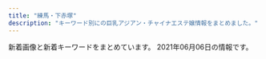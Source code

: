 ```yaml
---
title: "練馬・下赤塚"
description: "キーワード別にの巨乳アジアン・チャイナエステ嬢情報をまとめました。"
---
```


新着画像と新着キーワードをまとめています。
2021年06月06日の情報です。

<DmmAffiliateIns />
<KeywordTable
  shops={
    [
    {
        "url": "http://ginzaangel.esnavi.work/",
        "name": "\u7df4\u99ac\u306e\u5929\u4f7f",
        "station": "\u7df4\u99ac\u99c5\u897f\u53e3",
        "keywords": {
            "89": 1,
            "90": 3,
            "88": 3,
            "92": 1
        },
        "img_links": [
            "http://ginzaangel.esnavi.work/2/uploadimg/1615989033.jpeg",
            "http://ginzaangel.esnavi.work/2/uploadimg/1601829474.jpeg",
            "http://ginzaangel.esnavi.work/2/uploadimg/1615988408.jpeg",
            "http://ginzaangel.esnavi.work/2/uploadimg/1615989115.jpeg",
            "http://ginzaangel.esnavi.work/int1.png",
            "http://ginzaangel.esnavi.work/2/uploadimg/1595657062.jpeg",
            "http://ginzaangel.esnavi.work/s1.png",
            "http://ginzaangel.esnavi.work/sys1.jpg",
            "http://ginzaangel.esnavi.work/2/uploadimg/1622437565.jpeg",
            "http://ginzaangel.esnavi.work/news.jpg",
            "http://ginzaangel.esnavi.work/staff_t.jpg",
            "http://ginzaangel.esnavi.work/sys2.jpg",
            "http://ginzaangel.esnavi.work/2/uploadimg/1615988934.jpeg",
            "http://ginzaangel.esnavi.work/2/uploadimg/1619341553.jpeg",
            "http://ginzaangel.esnavi.work/head.jpg"
        ]
    },
    {
        "img_links": [
            "http://www.nerima-rose.com/images/shop/4/s1.jpg",
            "http://www.nerima-rose.com/images/aroma/r1.jpg",
            "http://www.nerima-rose.com/images/nav/nav-acc.jpg",
            "http://www.nerima-rose.com/images/staff/18/hina.jpg",
            "http://www.nerima-rose.com/images/nav/nav-rec.jpg",
            "http://www.nerima-rose.com/images/aroma/r2.jpg",
            "http://www.nerima-rose.com/images/index-rosa_02.jpg",
            "http://www.nerima-rose.com/images/rosa-pindao_09.jpg",
            "http://www.nerima-rose.com/images/aroma/r3.jpg",
            "http://www.nerima-rose.com/images/staff/16/kaori2.jpg",
            "http://www.nerima-rose.com/images/rosa-sys_04.jpg",
            "http://www.nerima-rose.com/images/rosa-pindao_07.jpg",
            "http://www.nerima-rose.com/images/staff/16/aya2.jpg",
            "http://www.nerima-rose.com/images/images/sys2018_03.jpg",
            "http://www.nerima-rose.com/images/shop/11.jpg",
            "http://www.nerima-rose.com/images/staff/18/ayumi.jpg",
            "http://www.nerima-rose.com/images/staff/17/riri.jpg",
            "http://www.nerima-rose.com/images/staff/17/2/ena.jpg",
            "http://www.nerima-rose.com/images/shop/3/sh1.jpg",
            "http://www.nerima-rose.com/images/index-rosa_09.jpg",
            "http://www.nerima-rose.com/images/shop/h1.jpg",
            "http://www.nerima-rose.com/cgi-bin/topics/img/16-1.jpg",
            "http://www.nerima-rose.com/images/rosa-sys_09a.jpg",
            "http://www.nerima-rose.com/images/staff/18/misaki.jpg",
            "http://www.nerima-rose.com/images/sys3.jpg",
            "http://www.nerima-rose.com/images/images/sys2018_06.jpg",
            "http://www.nerima-rose.com/images/staff/17/2/nana.png",
            "http://www.nerima-rose.com/images/index-rosa_04.jpg"
        ],
        "station": "\u7df4\u99ac\u99c5\u5357\u53e3",
        "url": "http://www.nerima-rose.com/",
        "name": "ROSE",
        "keywords": {
            "C": 8
        }
    },
    {
        "keywords": {
            "D": 24,
            "83": 12,
            "87": 6,
            "85": 6,
            "88": 6
        },
        "img_links": [
            "http://siesta.ests.jp/images/s-staff.jpg",
            "http://siesta.ests.jp/photos/sites/39/2021/04/2021042011331872.jpg",
            "http://siesta.ests.jp/photos/sites/39/2021/05/2021052911060142.jpg",
            "http://siesta.ests.jp/images/mobile1.jpg",
            "http://siesta.ests.jp/images/acc1.jpg",
            "http://siesta.ests.jp/photos/sites/39/2021/05/2021052911060320.jpg",
            "http://siesta.ests.jp/images/acc2.jpg",
            "http://siesta.ests.jp/images/acc4.jpg",
            "http://siesta.ests.jp/images/s-recriut.jpg",
            "http://siesta.ests.jp/images/acc3.jpg",
            "http://siesta.ests.jp/images/top.png",
            "http://siesta.ests.jp/images/mobile.jpg",
            "http://siesta.ests.jp/images/pick.jpg",
            "http://siesta.ests.jp/images/news.jpg",
            "http://siesta.ests.jp/photos/sites/39/2021/05/2021052911060393.jpg",
            "http://siesta.ests.jp/photos/sites/39/2021/05/202105291106012.jpg",
            "http://siesta.ests.jp/images/info.jpg"
        ],
        "station": "\u5927\u6cc9\u5b66\u5712\u99c5\u5317\u53e3",
        "name": "\u30b7\u30a8\u30b9\u30bf",
        "url": "http://siesta.ests.jp/"
    },
    {
        "keywords": {},
        "img_links": [
            "http://c-sakura.work/images/news.png",
            "http://c-sakura.work/images/mobile.jpg",
            "http://c-sakura.work/img/yuri1.jpg",
            "http://c-sakura.work/img/yuyu1.jpg",
            "http://c-sakura.work/images/tel.jpg",
            "http://c-sakura.work/img/ami1.jpg",
            "http://c-sakura.work/images/3.jpg",
            "http://c-sakura.work/images/1.jpg",
            "http://c-sakura.work/images/sys1.png",
            "http://c-sakura.work/images/2.jpg",
            "http://c-sakura.work/images/staff_t.jpg",
            "http://c-sakura.work/images/int2.png",
            "http://c-sakura.work/images/head.jpg",
            "http://c-sakura.work/images/interior_t.jpg",
            "http://c-sakura.work/images/info.png",
            "http://c-sakura.work/images/sisu.png",
            "http://c-sakura.work/images/int1.png"
        ],
        "name": "\u9577\u4e45*\u3061\u3087\u3046\u304d\u3085\u3046",
        "station": "\u4e0b\u8d64\u585a\u99c5\u5317\u53e3",
        "url": "http://c-sakura.work/"
    },
    {
        "station": "\u3068\u304d\u308f\u53f0\u99c5\u5357\u53e3",
        "name": "\u6696\u5fc3",
        "url": "http://www.hi-msg.com/dansin/",
        "img_links": [
            "http://www.hi-msg.com/dansin/images/end1.jpg",
            "http://www.hi-msg.com/dansin/images/s_info.jpg",
            "http://www.hi-msg.com/dansin/images/1.jpg",
            "http://www.hi-msg.com/dansin/images/p-9.jpg",
            "http://www.hi-msg.com/dansin/images/nav.jpg",
            "http://www.hi-msg.com/dansin/images/p-8.jpg",
            "http://www.hi-msg.com/dansin/images/top.jpg",
            "http://www.hi-msg.com/dansin/images/p-2-1.jpg",
            "http://www.hi-msg.com/dansin/images/p-6.jpg",
            "http://www.hi-msg.com/dansin/images/mobile.jpg",
            "http://www.hi-msg.com/dansin/images/p-9-1.jpg",
            "http://www.hi-msg.com/dansin/images/p-5-1.jpg",
            "http://www.hi-msg.com/dansin/images/s_face.jpg",
            "http://www.hi-msg.com/dansin/images/p-2.jpg",
            "http://www.hi-msg.com/dansin/images/p-6-1.jpg",
            "http://www.hi-msg.com/dansin/images/top1.jpg",
            "http://www.hi-msg.com/dansin/images/s_pick.jpg",
            "http://www.hi-msg.com/dansin/images/p-7.jpg",
            "http://www.hi-msg.com/dansin/images/s_news.jpg",
            "http://www.hi-msg.com/dansin/images/p-5.jpg"
        ],
        "keywords": {}
    },
    {
        "img_links": [],
        "station": "\u77f3\u795e\u4e95\u516c\u5712\u99c5\u5357\u53e3",
        "name": "AROMA PLAZA \u30a2\u30ed\u30de\u30d7\u30e9\u30b6",
        "keywords": {},
        "url": "http://aroma-p.info/"
    },
    {
        "keywords": {
            "C": 7
        },
        "img_links": [
            "http://himawari.est-u.com/staff/sakura.jpg",
            "http://himawari.est-u.com/images/down.jpg",
            "http://himawari.est-u.com/images/a1.jpg",
            "http://himawari.est-u.com/staff/yuki.jpg",
            "http://himawari.est-u.com/staff/umi.jpg",
            "http://himawari.est-u.com/images/index_08.jpg",
            "http://himawari.est-u.com/staff/asuka.jpg",
            "http://himawari.est-u.com/staff/nami.jpg",
            "http://himawari.est-u.com/images/therpist.jpg",
            "http://himawari.est-u.com/images/index2_08.jpg",
            "http://himawari.est-u.com/images/index_04.jpg",
            "http://himawari.est-u.com/staff/izumi.jpg",
            "http://himawari.est-u.com/images/a2.jpg",
            "http://himawari.est-u.com/staff/risa.jpg",
            "http://himawari.est-u.com/staff/yumi.jpg",
            "http://himawari.est-u.com/images/index_02.jpg",
            "http://himawari.est-u.com/images/index_10.jpg",
            "http://himawari.est-u.com/staff/emi.jpg"
        ],
        "name": "\u3072\u307e\u308f\u308a",
        "url": "http://himawari.est-u.com/",
        "station": "\u7df4\u99ac\u99c5\u5357\u53e3"
    },
    {
        "station": "\u7df4\u99ac\u99c5\u5317\u53e3",
        "name": "\u3046\u3089\u3089",
        "keywords": {},
        "url": "http://es-nerima.biz/",
        "img_links": [
            "http://es-nerima.biz/wp-content/themes/template-salon2/images/slider1.jpg",
            "http://es-nerima.biz/wp-content/uploads/2016/10/g1-250x330.jpg",
            "http://es-nerima.biz/wp-content/uploads/2016/10/g6.jpg",
            "http://es-nerima.biz/wp-content/themes/template-salon2/images/magazine.jpg",
            "http://es-nerima.biz/wp-content/uploads/2016/10/gallery3.jpg",
            "http://es-nerima.biz/wp-content/uploads/2016/10/eri.jpg",
            "http://es-nerima.biz/wp-content/themes/template-salon2/images/gallery1.jpg",
            "http://es-nerima.biz/wp-content/uploads/2016/10/gallery8-600x600.jpg",
            "http://es-nerima.biz/wp-content/themes/template-salon2/images/gallery3.jpg",
            "http://es-nerima.biz/wp-content/uploads/2016/10/girl-1-250x330.jpg",
            "http://es-nerima.biz/wp-content/uploads/2016/10/gallery1.jpg",
            "http://es-nerima.biz/wp-content/themes/template-salon2/images/pickup-ttl.png",
            "http://es-nerima.biz/wp-content/uploads/2016/10/g3-250x330.jpg",
            "http://es-nerima.biz/wp-content/uploads/2016/10/mika-250x330.jpg",
            "http://es-nerima.biz/wp-content/uploads/2016/10/g4.jpg",
            "http://es-nerima.biz/wp-content/uploads/2016/10/g4-250x330.jpg",
            "http://es-nerima.biz/wp-content/uploads/2016/10/camp-bnr.jpg",
            "http://es-nerima.biz/wp-content/themes/template-salon2/images/gallery4.jpg",
            "http://es-nerima.biz/wp-content/uploads/2016/10/g5-250x330.jpg",
            "http://es-nerima.biz/wp-content/uploads/2016/10/g1.jpg",
            "http://es-nerima.biz/wp-content/themes/template-salon2/images/gallery2.jpg",
            "http://es-nerima.biz/wp-content/uploads/2016/10/g6-250x330.jpg",
            "http://es-nerima.biz/wp-content/uploads/2016/10/girl-1.jpg",
            "http://es-nerima.biz/wp-content/uploads/2016/10/gallery8.jpg",
            "http://es-nerima.biz/wp-content/themes/template-salon2/images/news-ttl.png",
            "http://es-nerima.biz/wp-content/themes/template-salon2/images/pickup-frame.png",
            "http://es-nerima.biz/wp-content/uploads/2016/10/gallery7.jpg",
            "http://es-nerima.biz/wp-content/uploads/2016/10/gallery2.jpg",
            "http://es-nerima.biz/wp-content/uploads/2016/10/gallery6.jpg",
            "http://es-nerima.biz/wp-content/themes/template-salon2/images/massage-de_88_31.jpg",
            "http://es-nerima.biz/wp-content/uploads/2016/10/eri-250x330.jpg",
            "http://es-nerima.biz/wp-content/uploads/2016/10/g5.jpg",
            "http://es-nerima.biz/wp-content/themes/template-salon2/images/camp-bnr.jpg",
            "http://es-nerima.biz/wp-content/themes/template-salon2/images/gallery-ttl.png",
            "http://es-nerima.biz/wp-content/uploads/2016/10/gallery5.jpg",
            "http://es-nerima.biz/wp-content/uploads/2016/10/g3.jpg",
            "http://cdn.dino-es.com/images/logo/88x31DinoEs.png",
            "http://es-nerima.biz/wp-content/themes/template-salon2/images/tel.png",
            "http://es-nerima.biz/wp-content/uploads/2016/10/mika.jpg",
            "http://es-nerima.biz/wp-content/themes/template-salon2/images/newface-ttl.png"
        ]
    },
    {
        "url": "http://margaret.ests.jp/",
        "station": "\u685c\u53f0\u99c5\u5317\u53e3",
        "keywords": {
            "85": 39,
            "D": 78,
            "88": 26,
            "86": 26,
            "E": 78,
            "87": 13
        },
        "name": "\u30de\u30fc\u30ac\u30ec\u30c3\u30c8",
        "img_links": [
            "http://margaret.ests.jp/photos/sites/29/2020/05/202005281752578.jpg",
            "http://margaret.ests.jp/photos/sites/29/2020/06/2020062814010219.jpeg",
            "http://margaret.ests.jp/images/mobile.jpg",
            "http://margaret.ests.jp/images/service2.jpg",
            "http://margaret.ests.jp/images/service4.jpg",
            "http://margaret.ests.jp/images/service3.jpg",
            "http://margaret.ests.jp/photos/sites/29/2020/08/2020082222274080.jpeg",
            "http://margaret.ests.jp/images/s_service.png",
            "http://margaret.ests.jp/photos/sites/29/2020/04/202004102157462.jpeg",
            "http://margaret.ests.jp/photos/sites/29/2020/03/2020032709162529.jpg",
            "http://margaret.ests.jp/photos/sites/29/2020/08/2020080615352994.jpeg",
            "http://margaret.ests.jp/images/s_news.jpg",
            "http://margaret.ests.jp/images/top.jpg",
            "http://margaret.ests.jp/images/s_pick.jpg",
            "http://margaret.ests.jp/photos/sites/29/2020/06/202006301829174.jpeg",
            "http://margaret.ests.jp/photos/sites/29/2020/04/2020041014190824.jpg",
            "http://margaret.ests.jp/images/room1.jpg",
            "http://margaret.ests.jp/photos/sites/29/2021/01/2021011511194654.jpg",
            "http://margaret.ests.jp/images/s_staff.png",
            "http://margaret.ests.jp/photos/sites/29/2021/06/2021060500274425.jpeg",
            "http://margaret.ests.jp/images/room2.jpg",
            "http://margaret.ests.jp/images/service1.jpg",
            "http://margaret.ests.jp/photos/sites/29/2020/04/202004081414540.jpg",
            "http://margaret.ests.jp/photos/sites/29/2020/04/2020040205541033.jpg",
            "http://margaret.ests.jp/images/info.jpg",
            "http://margaret.ests.jp/images/room4.jpg",
            "http://margaret.ests.jp/images/room3.jpg"
        ]
    },
    {
        "station": "\u4e0a\u677f\u6a4b\u99c5\u5317\u53e3",
        "url": "http://www.relaxes.info/",
        "img_links": [
            "http://www.relaxes.info/images/rec.png",
            "http://www.relaxes.info/images/ttl_price.png",
            "http://www.relaxes.info/images/t1.png",
            "http://www.relaxes.info/images/ttl_staff.png",
            "http://www.relaxes.info/up/uploads/20180315212810me.jpg",
            "http://www.relaxes.info/up/uploads/20210313172020j.jpg",
            "http://www.relaxes.info/images/price.jpg",
            "http://www.relaxes.info/images/s1.png",
            "http://www.relaxes.info/images/info.jpg",
            "http://www.relaxes.info/images/ttl_qj.png",
            "http://www.relaxes.info/images/t2.png",
            "http://www.relaxes.info/images/header_bg.png",
            "http://www.relaxes.info/up/uploads/2017071800271212.jpg"
        ],
        "keywords": {},
        "name": "\u8776"
    },
    {
        "keywords": {
            "90": 3,
            "D": 3,
            "C": 3,
            "86": 1,
            "E": 1,
            "89": 1,
            "92": 1,
            "88": 1
        },
        "name": "A-CLASS\uff5e\u30a8\u30fc\u30af\u30e9\u30b9\uff5e",
        "station": "\u7df4\u99ac\u99c5",
        "url": "http://aclass.estheya.com/",
        "img_links": [
            "http://aclass.estheya.com/images/call.png",
            "http://aclass.estheya.com/css/staff/staff002.jpg",
            "http://aclass.estheya.com/css/staff/staff001-b.jpg",
            "http://aclass.estheya.com/css/staff/staff0004.jpg",
            "http://aclass.estheya.com/css/cam01.jpg",
            "http://aclass.estheya.com/css/m-top004.jpg",
            "http://aclass.estheya.com/css/staff/staff08.jpg",
            "http://aclass.estheya.com/css/left.jpg",
            "http://aclass.estheya.com/css/staff/staff001.jpg",
            "http://aclass.estheya.com/css/m-head02.jpg",
            "http://aclass.estheya.com/css/staff/staff005.jpg",
            "http://aclass.estheya.com/css/right.jpg",
            "http://aclass.estheya.com/css/staff/staff006.jpg",
            "http://aclass.estheya.com/css/staff/staff0003.jpg",
            "http://aclass.estheya.com/css/m-head04.jpg"
        ]
    },
    {
        "keywords": {},
        "url": "http://sh-dafei.work/",
        "img_links": [
            "http://sh-dafei.work/uploads/201113/1-20111314213cQ.jpg",
            "http://sh-dafei.work/uploads/190301/1-1Z30116320A41.jpg",
            "http://sh-dafei.work/uploads/181214/1-1Q214154222511.jpg",
            "http://sh-dafei.work/uploads/171031/1-1G0311G531445.jpg",
            "http://sh-dafei.work/uploads/181206/1-1Q2061250494E.jpg",
            "http://sh-dafei.work/uploads/180227/1-1P22G40S5448.jpg",
            "http://sh-dafei.work/uploads/190924/1-1Z924151334121.jpg",
            "http://sh-dafei.work/uploads/200117/1-20011G614144B.jpg",
            "http://sh-dafei.work/uploads/171031/1-1G0311G505933.jpg",
            "http://sh-dafei.work/templets/default/pc/picture/face.png",
            "http://sh-dafei.work/uploads/171031/1-1G0311G344914.jpg",
            "http://sh-dafei.work/templets/default/pc/picture/end1.jpg",
            "http://sh-dafei.work/uploads/181206/1-1Q2061249563O.jpg",
            "http://sh-dafei.work/uploads/181206/1-1Q2061253211D.jpg",
            "http://sh-dafei.work/uploads/200612/1-200612154534W8.jpg",
            "http://sh-dafei.work/uploads/181207/1-1Q20G40K63R.jpg",
            "http://sh-dafei.work/uploads/181206/1-1Q206125154224.jpg",
            "http://sh-dafei.work/uploads/181207/1-1Q20G35320X0.png",
            "http://sh-dafei.work/uploads/171031/1-1G0311G4095M.jpg",
            "http://sh-dafei.work/uploads/180612/1-1P6121601061c.jpg",
            "http://sh-dafei.work/uploads/171031/1-1G0311G556445.jpg",
            "http://sh-dafei.work/uploads/210326/1-210326140613257.jpg",
            "http://sh-dafei.work/uploads/180612/1-1P612160029349.jpg",
            "http://sh-dafei.work/uploads/210219/1-210219105500300.jpg",
            "http://sh-dafei.work/templets/default/pc/picture/s_pick.png",
            "http://sh-dafei.work/templets/default/pc/picture/s_staff.png",
            "http://sh-dafei.work/templets/default/pc/picture/staffs.png",
            "http://sh-dafei.work/uploads/190329/1-1Z329151011c7.jpg",
            "http://sh-dafei.work/uploads/allimg/180612/1-1P612160305350.jpg",
            "http://sh-dafei.work/uploads/190130/1-1Z130162635508.jpg",
            "http://sh-dafei.work/uploads/201002/1-201002144Z11V.jpg",
            "http://sh-dafei.work/templets/default/pc/picture/s_news.png",
            "http://sh-dafei.work/uploads/190809/1-1ZP9125I01S.jpg",
            "http://sh-dafei.work/uploads/191115/1-191115132040J2.jpg"
        ],
        "station": "\u7df4\u99ac\u99c5\u897f\u53e3",
        "name": "\u5927\u5983"
    },
    {
        "url": "http://binrou.net/",
        "station": "\u7df4\u99ac\u99c5\u897f\u53e3",
        "name": "\u30ad\u30e9\u30ad\u30e9",
        "keywords": {
            "C": 17,
            "F": 1,
            "D": 2,
            "87": 4,
            "88": 1,
            "89": 1,
            "86": 4,
            "E": 6
        },
        "img_links": [
            "http://binrou.net/img/s119.jpg",
            "http://binrou.net/img/pickup20.jpg",
            "http://binrou.net/i/img/sta94.jpg",
            "http://binrou.net/img/sta112.jpg",
            "http://binrou.net/img/sta117.jpg",
            "http://binrou.net/img/st115.jpg",
            "http://binrou.net/img/s112.jpg",
            "http://binrou.net/i/img/sta104.jpg",
            "http://binrou.net/img/st112.jpg",
            "http://binrou.net/img/st118.jpg",
            "http://binrou.net/img/st117.jpg",
            "http://binrou.net/i/img/sta100.jpg",
            "http://binrou.net/i/img/r3.jpg",
            "http://binrou.net/i/img/sta117.jpg",
            "http://binrou.net/i/img/acc.jpg",
            "http://binrou.net/i/img/sta88.jpg",
            "http://binrou.net/img/s114.jpg",
            "http://binrou.net/i/img/sta80.jpg",
            "http://binrou.net/img/acc.jpg",
            "http://binrou.net/i/img/sta116.jpg",
            "http://binrou.net/i/img/sta109.jpg",
            "http://binrou.net/i/img/sta112.jpg",
            "http://binrou.net/i/img/sta92.jpg",
            "http://binrou.net/i/img/sta111.jpg",
            "http://binrou.net/img/st111.jpg",
            "http://binrou.net/i/img/sta105.jpg",
            "http://binrou.net/img/sta115.jpg",
            "http://binrou.net/img/sta119.jpg",
            "http://binrou.net/i/img/r1.jpg",
            "http://binrou.net/img/sta111.jpg",
            "http://binrou.net/i/img/sta97.jpg",
            "http://binrou.net/i/img/st118.jpg",
            "http://binrou.net/img/s111.jpg",
            "http://binrou.net/img/s117.jpg",
            "http://binrou.net/i/img/r4.jpg",
            "http://binrou.net/img/sta109.jpg",
            "http://binrou.net/img/fla.jpg",
            "http://binrou.net/img/st119.jpg",
            "http://binrou.net/img/sta118.jpg",
            "http://binrou.net/img/st114.jpg",
            "http://binrou.net/img/sta114.jpg",
            "http://binrou.net/img/s116.jpg",
            "http://binrou.net/img/botton.jpg",
            "http://binrou.net/img/s118.jpg",
            "http://binrou.net/i/img/sta89.jpg",
            "http://binrou.net/i/img/sta114.jpg",
            "http://binrou.net/i/img/sta119.jpg",
            "http://binrou.net/i/img/r2.jpg",
            "http://binrou.net/i/img/sta98.jpg",
            "http://binrou.net/i/img/sta108.jpg",
            "http://binrou.net/img/s115.jpg",
            "http://binrou.net/img/st116.jpg",
            "http://binrou.net/i/img/sta115.jpg",
            "http://binrou.net/img/st109.jpg",
            "http://binrou.net/i/img/sta118.jpg",
            "http://binrou.net/img/sta116.jpg",
            "http://binrou.net/img/mo.png"
        ]
    },
    {
        "img_links": [],
        "keywords": {},
        "url": "http://evergrace.tyo.cm/",
        "name": "\u30b8\u30e3\u30b9\u30df\u30f3",
        "station": "\u6210\u5897\u99c5"
    },
    {
        "name": "\u6708\u306e\u604b",
        "url": "http://moonlove.est-u.com/",
        "station": "\u7df4\u99ac\u99c5\u5317\u53e3",
        "keywords": {
            "C": 7
        },
        "img_links": [
            "http://moonlove.est-u.com/images/index_05.jpg",
            "http://moonlove.est-u.com/staff/miki.jpg",
            "http://moonlove.est-u.com/images/index1_06.jpg",
            "http://moonlove.est-u.com/images/index_14.jpg",
            "http://moonlove.est-u.com/staff/nami.jpg",
            "http://moonlove.est-u.com/images/s6.jpg",
            "http://moonlove.est-u.com/images/index_07.jpg",
            "http://moonlove.est-u.com/staff/ayumi.jpg",
            "http://moonlove.est-u.com/images/index_15.jpg",
            "http://moonlove.est-u.com/images/s4.jpg",
            "http://moonlove.est-u.com/staff/kaori.jpg",
            "http://moonlove.est-u.com/images/index3_06.jpg",
            "http://moonlove.est-u.com/images/icon_000.jpg",
            "http://moonlove.est-u.com/images/index_10.jpg",
            "http://moonlove.est-u.com/staff/hitomi.jpg",
            "http://moonlove.est-u.com/images/staff_09.jpg",
            "http://moonlove.est-u.com/images/index2_06.jpg",
            "http://moonlove.est-u.com/images/index_08.jpg",
            "http://moonlove.est-u.com/images/s8.jpg",
            "http://moonlove.est-u.com/images/s5.jpg",
            "http://moonlove.est-u.com/images/s1.jpg",
            "http://moonlove.est-u.com/images/index_02.jpg",
            "http://moonlove.est-u.com/images/index_17.jpg",
            "http://moonlove.est-u.com/images/index_04.jpg",
            "http://moonlove.est-u.com/images/index_13.jpg",
            "http://moonlove.est-u.com/images/s3.jpg",
            "http://moonlove.est-u.com/images/index_16.jpg",
            "http://moonlove.est-u.com/staff/sakura.jpg",
            "http://moonlove.est-u.com/images/index_12.jpg",
            "http://moonlove.est-u.com/images/index_19.jpg"
        ]
    },
    {
        "img_links": [
            "http://c-ikoi.work/images/sys1.jpg",
            "http://c-ikoi.work/img/yuki1.jpg",
            "http://c-ikoi.work/images/int3.png",
            "http://c-ikoi.work/images/int2.png",
            "http://c-ikoi.work/images/line.png",
            "http://c-ikoi.work/images/sys3.png",
            "http://c-ikoi.work/images/3.jpg",
            "http://c-ikoi.work/images/int1.png",
            "http://c-ikoi.work/images/rec1.png",
            "http://c-ikoi.work/images/mobile.jpg",
            "http://c-ikoi.work/images/1.jpg",
            "http://c-ikoi.work/images/sys2.jpg",
            "http://c-ikoi.work/img/moe1.jpg",
            "http://c-ikoi.work/images/interior_t.jpg",
            "http://c-ikoi.work/images/concept.jpg",
            "http://c-ikoi.work/images/head.jpg",
            "http://c-ikoi.work/images/rec2.png",
            "http://c-ikoi.work/images/2.jpg",
            "http://c-ikoi.work/img/rina1.jpg",
            "http://c-ikoi.work/images/news.jpg",
            "http://c-ikoi.work/images/4.jpg",
            "http://c-ikoi.work/images/staff_t.jpg",
            "http://c-ikoi.work/img/aoi1.jpg",
            "http://c-ikoi.work/images/tel.jpg"
        ],
        "name": "\u61a9",
        "url": "http://c-ikoi.work/",
        "station": "\u5927\u5c71\u99c5\u5357\u53e3",
        "keywords": {}
    },
    {
        "keywords": {},
        "url": "http://www.es-yas.click/",
        "name": "\u30b9\u30a6\u30a3\u30fc\u30c8",
        "station": "\u4e2d\u6751\u6a4b\u99c5\u5357\u53e3",
        "img_links": [
            "http://www.es-yas.click/images/int2.png",
            "http://www.es-yas.click/images/sys1.png",
            "http://www.es-yas.click/images/int1.png",
            "http://www.es-yas.click/images/mobile.jpg",
            "http://www.es-yas.click/images/head.jpg",
            "http://www.es-yas.click/images/4.jpg",
            "http://www.es-yas.click/img/rina1.jpg",
            "http://www.es-yas.click/images/staff_t.jpg",
            "http://www.es-yas.click/images/s1.png",
            "http://www.es-yas.click/images/sys2.png",
            "http://www.es-yas.click/images/sirase.jpg",
            "http://www.es-yas.click/images/tel.jpg",
            "http://www.es-yas.click/images/3.jpg",
            "http://www.es-yas.click/img/sayuri1.jpg",
            "http://www.es-yas.click/images/interior_t.jpg",
            "http://www.es-yas.click/images/ac1.png",
            "http://www.es-yas.click/images/2.jpg",
            "http://www.es-yas.click/images/newface.png",
            "http://www.es-yas.click/images/news.jpg",
            "http://www.es-yas.click/img/riri1.jpg",
            "http://www.es-yas.click/images/info.png"
        ]
    },
    {
        "url": "http://tenpo2.iest.info/",
        "name": "\u6e29\u30fb\u306c\u304f\u3082\u308a",
        "station": "\u4e0a\u677f\u6a4b\u99c5\u5317\u53e3",
        "keywords": {},
        "img_links": []
    },
    {
        "station": "\u6c5f\u53e4\u7530\u99c5\u5357\u53e3",
        "name": "\u512a\u30fb\u7f8e",
        "img_links": [
            "http://rose.este.work/index-25.htm.jpg",
            "http://rose.este.work/re.jpg",
            "http://rose.este.work/r1.jpg",
            "http://rose.este.work/resize_1500-450.jpg",
            "http://rose.este.work/r5.jpg",
            "http://rose.este.work/index-24.htm.jpg",
            "http://rose.este.work/index-26.htm.jpg",
            "http://rose.este.work/r3.jpg",
            "http://rose.este.work/r4.jpg",
            "http://rose.este.work/resize_250.png",
            "http://rose.este.work/index-1.htm.jpg",
            "http://rose.este.work/unnamed.png",
            "http://rose.este.work/sys1.png",
            "http://rose.este.work/totop.png"
        ],
        "url": "http://rose.este.work/",
        "keywords": {}
    },
    {
        "img_links": [
            "https://salasa.tokyo/wp-content/uploads/2020/03/897261salasa.jpg",
            "https://salasa.tokyo/wp-content/themes/este/img/top-img04.png",
            "https://salasa.tokyo/wp-content/themes/este/img/1.jpg",
            "https://salasa.tokyo/wp-content/uploads/2020/04/2311121salasa.jpg",
            "https://salasa.tokyo/wp-content/uploads/2020/02/41salasa.jpg",
            "https://salasa.tokyo/wp-content/themes/este/img/3.jpg",
            "https://salasa.tokyo/wp-content/themes/este/img/call.png",
            "https://salasa.tokyo/wp-content/themes/este/img/2.jpg",
            "https://salasa.tokyo/wp-content/uploads/2020/02/32salasa.jpg",
            "https://salasa.tokyo/wp-content/uploads/2020/02/8776salasa.jpg",
            "https://salasa.tokyo/wp-content/themes/este/img/4.jpg",
            "https://salasa.tokyo/wp-content/uploads/2021/04/s187alasa.jpg",
            "https://salasa.tokyo/wp-content/themes/este/img/tel_header.png",
            "https://salasa.tokyo/wp-content/themes/este/img/top-img05.png",
            "https://salasa.tokyo/wp-content/uploads/2020/02/11salasa.jpg",
            "https://salasa.tokyo/wp-content/themes/este/img/top-img02.png",
            "https://salasa.tokyo/wp-content/uploads/2021/02/345salasa.jpg",
            "https://salasa.tokyo/wp-content/uploads/2020/02/1salasa.jpg",
            "https://salasa.tokyo/wp-content/uploads/2020/02/21salasa.jpg",
            "https://salasa.tokyo/wp-content/themes/este/img/top-img01.png",
            "https://salasa.tokyo/wp-content/themes/este/img/top-img01b.png",
            "https://salasa.tokyo/wp-content/uploads/2020/02/876752178salasa.jpg",
            "https://salasa.tokyo/wp-content/themes/este/img/tel_footer.png",
            "https://salasa.tokyo/wp-content/themes/este/img/top-img01a.png",
            "https://salasa.tokyo/wp-content/themes/este/img/top-img021.png"
        ],
        "url": "https://salasa.tokyo/",
        "keywords": {
            "D": 6,
            "E": 13,
            "C": 17,
            "G": 2
        },
        "station": "\u7df4\u99ac\u99c5\u897f\u53e3",
        "name": "\u3064\u307c\u307f"
    },
    {
        "url": "http://oasis.akasuri.xyz/",
        "name": "\u30aa\u30a2\u30b7\u30b9",
        "img_links": [
            "http://oasis.akasuri.xyz/images/bar-staff.png",
            "http://oasis.akasuri.xyz/images/c-top.png",
            "http://oasis.akasuri.xyz/images/bar-photo.png",
            "http://oasis.akasuri.xyz/staff/s1.jpg",
            "http://oasis.akasuri.xyz/images/c-photo.png",
            "http://oasis.akasuri.xyz/staff/s2.jpg",
            "http://oasis.akasuri.xyz/images/fotter.png",
            "http://oasis.akasuri.xyz/images/b-tel.png",
            "http://oasis.akasuri.xyz/images/c-staff.png",
            "http://oasis.akasuri.xyz/staff/s3.jpg"
        ],
        "keywords": {},
        "station": "\u6210\u5897\u99c5\u5357\u53e3"
    },
    {
        "keywords": {
            "D": 2,
            "E": 1
        },
        "img_links": [
            "http://nymphe-est.biz/images/bul.jpg",
            "http://nymphe-est.biz/images/tit4.jpg",
            "http://nymphe-est.biz/images/cg01.jpg",
            "http://nymphe-est.biz/images/tm.jpg",
            "http://nymphe-est.biz/images/fla.jpg",
            "http://nymphe-est.biz/images/stal.jpg",
            "http://nymphe-est.biz/images/tit6.jpg",
            "http://nymphe-est.biz/images/m5.png",
            "http://nymphe-est.biz/images/m1.png",
            "http://nymphe-est.biz/images/m3.png",
            "http://nymphe-est.biz/images/tit2.jpg",
            "http://nymphe-est.biz/images/m6.png",
            "http://nymphe-est.biz/images/cg02.jpg",
            "http://nymphe-est.biz/images/m2.png",
            "http://nymphe-est.biz/images/cg03.jpg",
            "http://nymphe-est.biz/images/stat.jpg",
            "http://nymphe-est.biz/images/top.png",
            "http://nymphe-est.biz/images/m4.png",
            "http://nymphe-est.biz/images/accl.jpg",
            "http://nymphe-est.biz/images/spt.png",
            "http://nymphe-est.biz/images/bur.jpg",
            "http://nymphe-est.biz/images/no.png",
            "http://nymphe-est.biz/images/tit5.jpg",
            "http://nymphe-est.biz/images/tit3.jpg"
        ],
        "station": "\u6771\u6b66\u7df4\u99ac\u99c5\u5317\u53e3",
        "url": "http://nymphe-est.biz/",
        "name": "\u59eb\u306e\u3086\u3073\u3055\u304d"
    },
    {
        "img_links": [
            "http://www.e-rakuraku.info/images/g4.jpg",
            "http://www.e-rakuraku.info/images/newfacet.png",
            "http://www.e-rakuraku.info/images/newt.png",
            "http://www.e-rakuraku.info/images/g5.jpg",
            "http://www.e-rakuraku.info/images/tel.png",
            "http://www.e-rakuraku.info/images/g3.jpg",
            "http://www.e-rakuraku.info/images/s2.png",
            "http://www.e-rakuraku.info/images/g1.jpg",
            "http://www.e-rakuraku.info/images/nei_03.jpg",
            "http://www.e-rakuraku.info/images/g0.jpg",
            "http://www.e-rakuraku.info/images/sr.png",
            "http://www.e-rakuraku.info/images/g2.jpg",
            "http://www.e-rakuraku.info/images/tite-gallery.png",
            "http://www.e-rakuraku.info/images/huiyuan.png",
            "http://www.e-rakuraku.info/images/tite-staff.png",
            "http://www.e-rakuraku.info/images/s1.png",
            "http://www.e-rakuraku.info/images/mobile.png",
            "http://www.e-rakuraku.info/images/top.jpg"
        ],
        "name": "\u697d\u697d",
        "url": "http://www.e-rakuraku.info/",
        "station": "\u4e2d\u6751\u6a4b\u99c5",
        "keywords": {
            "C": 13
        }
    },
    {
        "keywords": {},
        "name": "\u7d05\u6708",
        "img_links": [
            "http://www.es-kou.link/img/satomi1.jpg",
            "http://www.es-kou.link/images/3.jpg",
            "http://www.es-kou.link/images/2.jpg",
            "http://www.es-kou.link/img/mimi1.jpg",
            "http://www.es-kou.link/images/int1.png",
            "http://www.es-kou.link/images/interior_t.jpg",
            "http://www.es-kou.link/images/head.jpg",
            "http://www.es-kou.link/images/info.png",
            "http://www.es-kou.link/images/1.jpg",
            "http://www.es-kou.link/images/sys3.png",
            "http://www.es-kou.link/images/sys2.jpg",
            "http://www.es-kou.link/images/b2.jpg",
            "http://www.es-kou.link/images/staff_t.jpg",
            "http://www.es-kou.link/img/nana1.jpg",
            "http://www.es-kou.link/images/mobile.jpg",
            "http://www.es-kou.link/images/sys1.jpg",
            "http://www.es-kou.link/images/news.jpg",
            "http://www.es-kou.link/images/s1.png",
            "http://www.es-kou.link/images/b1.jpg",
            "http://www.es-kou.link/images/int2.png"
        ],
        "url": "http://www.es-kou.link/",
        "station": "\u4e0b\u8d64\u585a\u99c5\u5317\u53e3"
    },
    {
        "img_links": [
            "http://pakira-massage.work/img/sta23.jpg",
            "http://pakira-massage.work/img/sta1.jpg",
            "http://pakira-massage.work/img/nos.jpg",
            "http://pakira-massage.work/i/img/r3.jpg",
            "http://pakira-massage.work/img/campian.jpg",
            "http://pakira-massage.work/img/s1.jpg",
            "http://pakira-massage.work/i/img/r4.jpg",
            "http://pakira-massage.work/img/head.jpg",
            "http://pakira-massage.work/img/st2.jpg",
            "http://pakira-massage.work/i/img/r2.jpg",
            "http://pakira-massage.work/i/img/sta23.jpg",
            "http://pakira-massage.work/img/mobile-1.png",
            "http://pakira-massage.work/img/botton.jpg",
            "http://pakira-massage.work/img/sta2.jpg",
            "http://pakira-massage.work/img/st23.jpg",
            "http://pakira-massage.work/i/img/r5.jpg",
            "http://pakira-massage.work/i/img/sta1.jpg",
            "http://pakira-massage.work/i/img/r6.jpg",
            "http://pakira-massage.work/img/s2.jpg",
            "http://pakira-massage.work/img/st1.jpg",
            "http://pakira-massage.work/i/img/st1.jpg",
            "http://pakira-massage.work/i/img/r1.jpg",
            "http://pakira-massage.work/img/s23.jpg",
            "http://pakira-massage.work/i/img/sta2.jpg"
        ],
        "name": "\u30d1\u30ad\u30e9",
        "keywords": {
            "85": 2,
            "E": 2,
            "C": 12,
            "87": 2
        },
        "station": "\u8981\u753a\u99c55\u756a\u51fa\u53e3",
        "url": "http://pakira-massage.work/"
    },
    {
        "url": "http://www.smile.mensest.com/",
        "img_links": [
            "http://www.smile.mensest.com/files/005.jpg",
            "http://www.smile.mensest.com/img/pickup.jpg",
            "http://www.smile.mensest.com/files/001.jpg",
            "http://www.smile.mensest.com/files/003.jpg",
            "http://www.smile.mensest.com/img/ttl_info.png",
            "http://www.smile.mensest.com/img/goback.jpg",
            "http://www.smile.mensest.com/img/header02.png",
            "http://www.smile.mensest.com/files/004.jpg",
            "http://www.smile.mensest.com/img/btn_side_mobile.jpg",
            "http://www.smile.mensest.com/img/ttl_news.png",
            "http://www.smile.mensest.com/files/002.jpg",
            "http://www.smile.mensest.com/img/btn_blog.png"
        ],
        "station": "\u7df4\u99ac\u99c5\u897f\u53e3",
        "keywords": {
            "D": 6,
            "87": 4,
            "85": 2,
            "88": 4,
            "C": 17
        },
        "name": "Smile -\u30b9\u30de\u30a4\u30eb-"
    },
    {
        "url": "http://ponfu-massage.work/",
        "station": "\u7df4\u99ac\u99c5\u897f\u53e3",
        "name": "\u30dd\u30f3\u30d5\u30fc",
        "keywords": {
            "89": 1,
            "E": 2,
            "84": 1,
            "88": 4,
            "C": 22,
            "F": 2,
            "85": 2,
            "87": 5,
            "86": 1,
            "D": 9
        },
        "img_links": [
            "http://ponfu-massage.work/i/img/sta43.jpg",
            "http://ponfu-massage.work/i/img/r1.jpg",
            "http://ponfu-massage.work/img/acc10.jpg",
            "http://ponfu-massage.work/i/img/r2.jpg",
            "http://ponfu-massage.work/img/s43.jpg",
            "http://ponfu-massage.work/i/img/r4.jpg",
            "http://ponfu-massage.work/i/img/sta41.jpg",
            "http://ponfu-massage.work/i/img/sta42.jpg",
            "http://ponfu-massage.work/img/acc8.jpg",
            "http://ponfu-massage.work/img/st43.jpg",
            "http://ponfu-massage.work/img/campian.jpg",
            "http://ponfu-massage.work/img/sta30.jpg",
            "http://ponfu-massage.work/img/sta39.jpg",
            "http://ponfu-massage.work/img/acc9.jpg",
            "http://ponfu-massage.work/img/st39.jpg",
            "http://ponfu-massage.work/img/st18.jpg",
            "http://ponfu-massage.work/img/acc7.jpg",
            "http://ponfu-massage.work/img/st30.jpg",
            "http://ponfu-massage.work/i/img/st45.jpg",
            "http://ponfu-massage.work/img/acc2.jpg",
            "http://ponfu-massage.work/img/st46.jpg",
            "http://ponfu-massage.work/img/acc6.jpg",
            "http://ponfu-massage.work/img/sta42.jpg",
            "http://ponfu-massage.work/img/acc3.jpg",
            "http://ponfu-massage.work/img/sta46.jpg",
            "http://ponfu-massage.work/img/st38.jpg",
            "http://ponfu-massage.work/img/acc4.jpg",
            "http://ponfu-massage.work/img/st45.jpg",
            "http://ponfu-massage.work/img/st28.jpg",
            "http://ponfu-massage.work/img/st35.jpg",
            "http://ponfu-massage.work/i/img/sta39.jpg",
            "http://ponfu-massage.work/i/img/sta30.jpg",
            "http://ponfu-massage.work/img/st44.jpg",
            "http://ponfu-massage.work/img/sta43.jpg",
            "http://ponfu-massage.work/i/img/sta46.jpg",
            "http://ponfu-massage.work/img/s46.jpg",
            "http://ponfu-massage.work/i/img/sta28.jpg",
            "http://ponfu-massage.work/img/s38.jpg",
            "http://ponfu-massage.work/img/sta44.jpg",
            "http://ponfu-massage.work/img/sta38.jpg",
            "http://ponfu-massage.work/img/s41.jpg",
            "http://ponfu-massage.work/i/img/r3.jpg",
            "http://ponfu-massage.work/img/st42.jpg",
            "http://ponfu-massage.work/img/s44.jpg",
            "http://ponfu-massage.work/img/st47.jpg",
            "http://ponfu-massage.work/i/img/sta47.jpg",
            "http://ponfu-massage.work/i/img/sta44.jpg",
            "http://ponfu-massage.work/i/img/sta38.jpg",
            "http://ponfu-massage.work/img/sta41.jpg",
            "http://ponfu-massage.work/img/s30.jpg",
            "http://ponfu-massage.work/i/img/sta45.jpg",
            "http://ponfu-massage.work/img/s39.jpg",
            "http://ponfu-massage.work/i/img/sta24.jpg",
            "http://ponfu-massage.work/img/s42.jpg",
            "http://ponfu-massage.work/img/st41.jpg",
            "http://ponfu-massage.work/img/acc5.jpg",
            "http://ponfu-massage.work/img/acc1.jpg",
            "http://ponfu-massage.work/img/botton.jpg",
            "http://ponfu-massage.work/img/s45.jpg",
            "http://ponfu-massage.work/img/sta47.jpg",
            "http://ponfu-massage.work/img/s47.jpg",
            "http://ponfu-massage.work/img/sta28.jpg",
            "http://ponfu-massage.work/img/sta35.jpg",
            "http://ponfu-massage.work/img/sta45.jpg"
        ]
    },
    {
        "url": "http://anzu.abnavi.info/",
        "station": "\u6210\u5897\u99c5",
        "img_links": [],
        "keywords": {},
        "name": "\u59eb"
    },
    {
        "station": "\u5927\u6cc9\u5b66\u5712\u99c5",
        "url": "http://lachesis.este88.com/",
        "img_links": [
            "https://lachesis.este88.com/images/bg_header.jpg",
            "http://lachesis.este88.com/gals/rinnka3.jpg",
            "https://lachesis.este88.com/images/sysh3bar.png",
            "http://lachesis.este88.com/images/bg_header3.jpg",
            "https://lachesis.este88.com/gals/minami1.jpg",
            "http://lachesis.este88.com/images/info5.jpg",
            "http://lachesis.este88.com/gals/miho1.jpg",
            "http://lachesis.este88.com/gals/yuno1.jpg",
            "http://lachesis.este88.com/gals/narumi1.jpg",
            "http://lachesis.este88.com/gals/minami1.jpg",
            "http://lachesis.este88.com/gals/ruka3.jpg",
            "http://lachesis.este88.com/gals/ruka4.jpg",
            "http://lachesis.este88.com/gals/miku3.jpg",
            "http://lachesis.este88.com/gals/itika3.jpg",
            "https://lachesis.este88.com/gals/itika1.jpg",
            "http://lachesis.este88.com/gals/miku1.jpg",
            "https://lachesis.este88.com/gals/tumugi1.jpg",
            "http://lachesis.este88.com/gals/miku2.jpg",
            "http://lachesis.este88.com/gals/rinnka2.jpg",
            "http://lachesis.este88.com/images/bg_header.jpg",
            "https://lachesis.este88.com/images/line.jpg",
            "http://lachesis.este88.com/gals/tumugi1.jpg",
            "https://lachesis.este88.com/gals/narumi1.jpg",
            "http://lachesis.este88.com/gals/narumi2.jpg",
            "http://lachesis.este88.com/gals/tumugi3.jpg",
            "http://lachesis.este88.com/gals/narumi4.jpg",
            "http://lachesis.este88.com/gals/aoi3.jpg",
            "http://lachesis.este88.com/gals/aoi2.jpg",
            "http://lachesis.este88.com/gals/narumi3.jpg",
            "http://lachesis.este88.com/gals/nozomi3.jpg",
            "http://lachesis.este88.com/gals/rinnka4.jpg",
            "http://lachesis.este88.com/gals/tumugi2.jpg",
            "http://lachesis.este88.com/gals/yuno2.jpg",
            "http://lachesis.este88.com/gals/miho3.jpg",
            "http://lachesis.este88.com/gals/maria1.jpg",
            "http://lachesis.este88.com/gals/aoi1.jpg",
            "https://lachesis.este88.com/images/info5.jpg",
            "http://lachesis.este88.com/gals/ruka1.jpg",
            "http://lachesis.este88.com/gals/nozomi2.jpg",
            "http://lachesis.este88.com/gals/itika1.jpg",
            "https://lachesis.este88.com/gals/ruka1.jpg",
            "https://lachesis.este88.com/gals/aoi1.jpg",
            "http://lachesis.este88.com/gals/rinnka1.jpg",
            "https://lachesis.este88.com/gals/nozomi1.jpg",
            "https://lachesis.este88.com/gals/miho1.jpg",
            "http://lachesis.este88.com/gals/miho2.jpg",
            "https://lachesis.este88.com/gals/miku1.jpg",
            "https://lachesis.este88.com/gals/mao1.jpg",
            "http://lachesis.este88.com/gals/nozomi1.jpg",
            "https://lachesis.este88.com/images/bg_header3.jpg",
            "http://lachesis.este88.com/gals/mao1.jpg",
            "https://lachesis.este88.com/gals/yuno1.jpg",
            "http://lachesis.este88.com/gals/itika2.jpg",
            "http://lachesis.este88.com/gals/mao2.jpg",
            "http://lachesis.este88.com/gals/minami2.jpg",
            "https://lachesis.este88.com/gals/rinnka1.jpg",
            "http://lachesis.este88.com/gals/ruka2.jpg",
            "http://momipara.jp/img/link/momi234.jpg",
            "http://lachesis.este88.com/gals/nozomi4.jpg",
            "http://lachesis.este88.com/images/line.jpg",
            "https://lachesis.este88.com/gals/maria1.jpg",
            "http://lachesis.este88.com/images/sysh3bar.png",
            "http://lachesis.este88.com/gals/yuno3.jpg"
        ],
        "name": "\u30e9\u30b1\u30b7\u30b9\u5927\u6cc9\u5b66\u5712",
        "keywords": {
            "D": 2,
            "80": 1,
            "95": 1,
            "91": 3,
            "84": 1,
            "G": 1,
            "83": 2,
            "93": 1,
            "E": 1,
            "F": 4,
            "88": 2,
            "86": 1,
            "C": 4,
            "81": 1
        }
    }
]
}
/>
<DmmAffiliateScript />
